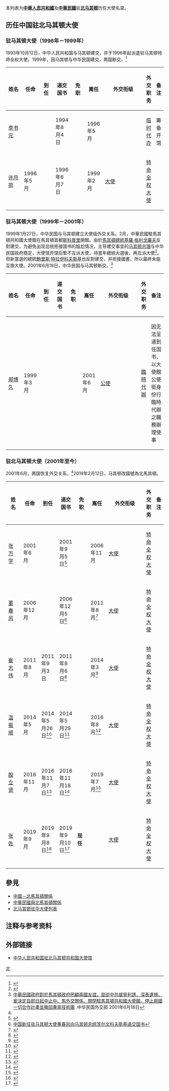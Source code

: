 本列表为'''[[中華人民共和國|中華人民共和國]]'''及'''[[中華民國|中華民國]]'''驻'''[[北马其顿|北马其顿]]'''历任大使名录。

== 历任中国驻北马其顿大使 ==
=== {{PRC}}驻马其顿大使（1996年－1999年） ===
1993年10月12日，中华人民共和国与马其顿建交，并于1996年起派遣驻马其顿特命全权大使。1999年，因马其顿与中华民国建交，两国断交。<ref name="mfa">{{cite web|url=http://www.mfa.gov.cn/chn/pds/ziliao/wjrw/2167/2172/t9234.htm|title=驻马其顿共和国历任大使|publisher=中华人民共和国外交部}}</ref>
{| class="wikitable"
|-
! width=12% |姓名
! width=10% |任命
! width=10% |到任
! width=10% |递交国书
! width=10% |免职
! width=10% |离任
! width=8% |外交衔级
! width=10% |外交职务
! width=13% colspan="2" |备注
|-
| [[李书元|李书元]]
|
|
| 1994年8月4日
|
| 1996年5月
|
| [[临时代办|临时代办]]
| 筹备开馆
|-
| [[许月荷|许月荷]]
| 1996年5月
|
| 1996年6月7日
|
| 1999年2月
| [[大使|大使]]
| [[特命全权大使|特命全权大使]]
|
|}

=== {{ROC}}驻马其顿大使（1999年－2001年） ===
1999年1月27日，中华民国与马其顿建立大使级外交关系。2月，中華民國駐馬其頓共和國大使館在馬其頓首都[[斯科普里|斯科普里]]開館。由於[[馬其頓總統|馬其頓總統]][[基羅·格利戈羅夫|基羅·格利戈羅夫]]反對建交，为避免出现总统拒接国书的尴尬情况，主导建交事宜的[[马其顿总理|马其顿总理]]与中华民国政府商定，大使馆开馆后暫不互派大使，待當年總統大選後，再互派大使<ref>{{Cite web |url=http://forums.chinatimes.com/report/Macedonia/88032101.htm |title=鄭博久 我駐馬其頓首任公使 |accessdate=2018-09-11 |archive-date=2018-09-11 |archive-url=https://web.archive.org/web/20180911152427/http://forums.chinatimes.com/report/Macedonia/88032101.htm |dead-url=no }}</ref>。但新當選的總統[[鮑里斯·特拉伊科夫斯基|鮑里斯·特拉伊科夫斯基]]也反對建交，并拒接國書，所以最終未能互換大使。2001年6月18日，中华民国与马其顿断交。<ref>[https://www.mofa.gov.tw/News_Content_M_2.aspx?n=5028B03CED127255&sms=5ED24855AD8E6C58&s=F9035687CF8F9658 中華民國政府對於馬其頓政府罔顧兩國友誼，屈從中共威脅利誘，深表遺憾，爰決定自即日起中止中、馬外交關係，關閉駐馬其頓共和國大使館，停止兩國一切合作計畫並撤回專家技術團] {{Wayback|url=https://www.mofa.gov.tw/News_Content_M_2.aspx?n=5028B03CED127255&sms=5ED24855AD8E6C58&s=F9035687CF8F9658 |date=20180617115551 }}.中华民国外交部 2001年6月18日</ref>
{| class="wikitable"
|-
! width=12% |姓名
! width=10% |任命
! width=10% |到任
! width=10% |递交国书
! width=10% |免职
! width=10% |离任
! width=8% |外交衔级
! width=10% |外交职务
! width=13% colspan="2" |备注
|-
| [[郑博久|郑博久]]
| 1999年3月
|
|
|
| 2001年6月
| [[公使|公使]]
| [[臨時代辦|臨時代辦]]
| 因无法呈递到任国书，以大使館公使銜身份行臨時代辦之職務辦理使事
|}

=== {{PRC}}驻北马其顿大使（2001年至今） ===
2001年6月，两国恢复外交关系。<ref name="mfa"/>2019年2月12日，马其顿改國號為北馬其頓。
{| class="wikitable"
|-
! width=12% |姓名
! width=10% |任命
! width=10% |到任
! width=10% |递交国书
! width=10% |免职
! width=10% |离任
! width=8% |外交衔级
! width=10% |外交职务
! width=13% colspan="2" |备注
|-
| [[张万学|张万学]]
| 2001年6月
|
| 2001年9月5日<ref>{{Cite web |url=http://sientechina.china.com.cn/chinese/TCC/haixia/56786.htm |title=特拉伊科夫斯基：马其顿政府将坚持一个中国的立场 |access-date=2018-12-08 |archive-url=https://web.archive.org/web/20181209123756/http://sientechina.china.com.cn/chinese/TCC/haixia/56786.htm |archive-date=2018-12-09 |dead-url=yes }}</ref>
|
| 2006年11月
| [[大使|大使]]
| [[特命全权大使|特命全权大使]]
|
|-
| [[董春风|董春风]]
| 2006年12月
|
| 2006年12月5日<ref>[https://www.fmprc.gov.cn/web/gjhdq_676201/gj_676203/oz_678770/1206_679474/1206x2_679494/t282703.shtml 中国新任驻马其顿大使董春风向马其顿总统茨尔文科夫斯基递交国书]</ref>
|
| 2011年8月<ref>{{Cite web |url=http://mk.china-embassy.org/chn/xwdt/t848131.htm |title=董春风大使离任拜会马外长波波斯基 |accessdate=2018-12-08 |archive-date=2018-12-09 |archive-url=https://web.archive.org/web/20181209124153/http://mk.china-embassy.org/chn/xwdt/t848131.htm |dead-url=no }}</ref>
| [[大使|大使]]
| [[特命全权大使|特命全权大使]]
|
|-
| [[崔志伟|崔志伟]]
| 2011年8月
| 2011年9月3日
| 2011年9月6日<ref>{{Cite web |url=http://mk.china-embassy.org/chn/xwdt/t856115.htm |title=新任驻马其顿大使崔志伟向马总统递交国书 |accessdate=2018-12-10 |archive-date=2018-12-10 |archive-url=https://web.archive.org/web/20181210111143/http://mk.china-embassy.org/chn/xwdt/t856115.htm |dead-url=no }}</ref>
|
| 2014年3月<ref>{{Cite web |url=http://mk.china-embassy.org/chn/xwdt/t1142183.htm |title=驻马其顿大使崔志伟拜会马总理格鲁埃夫斯基 |accessdate=2018-12-10 |archive-date=2018-12-10 |archive-url=https://web.archive.org/web/20181210112703/http://mk.china-embassy.org/chn/xwdt/t1142183.htm |dead-url=no }}</ref>
| [[大使|大使]]
| [[特命全权大使|特命全权大使]]
|
|-
| [[温振顺|温振顺]]
| 2014年5月
| 2014年5月26日<ref>{{Cite web |url=http://mk.china-embassy.org/chn/sgxw/t1160089.htm |title=新任驻马其顿大使温振顺向马其顿外长递交国书副本 |accessdate=2018-12-10 |archive-date=2019-09-06 |archive-url=https://web.archive.org/web/20190906002539/http://mk.china-embassy.org/chn/sgxw/t1160089.htm |dead-url=no }}</ref>
| 2014年5月29日<ref>{{Cite web |url=http://mk.china-embassy.org/chn/sgxw/t1160837.htm |title=驻马其顿大使温振顺向马其顿总统伊万诺夫递交国书 |accessdate=2018-12-10 |archive-date=2019-09-06 |archive-url=https://web.archive.org/web/20190906002543/http://mk.china-embassy.org/chn/sgxw/t1160837.htm |dead-url=no }}</ref>
|
| 2016年8月<ref>{{Cite web |url=http://mk.china-embassy.org/chn/sgxw/t1391907.htm |title=温振顺大使向马其顿议长韦里亚诺斯基辞行 |accessdate=2018-12-10 |archive-date=2018-12-10 |archive-url=https://web.archive.org/web/20181210114046/http://mk.china-embassy.org/chn/sgxw/t1391907.htm |dead-url=no }}</ref>
| [[大使|大使]]
| [[特命全权大使|特命全权大使]]
|
|-
| [[殷立贤|殷立贤]]
| 2016年11月
| 2016年11月7日<ref>{{Cite web |url=http://mk.china-embassy.org/chn/sgxw/t1413876.htm |title=新任驻马其顿大使殷立贤向马其顿外长递交国书副本 |accessdate=2018-12-10 |archive-date=2018-12-10 |archive-url=https://web.archive.org/web/20181210202558/http://mk.china-embassy.org/chn/sgxw/t1413876.htm |dead-url=no }}</ref>
| 2016年11月18日<ref>{{Cite web |url=http://mk.china-embassy.org/chn/sgxw/t1416720.htm |title=新任驻马其顿大使殷立贤向马总统递交国书 |accessdate=2018-12-10 |archive-date=2018-12-10 |archive-url=https://web.archive.org/web/20181210202600/http://mk.china-embassy.org/chn/sgxw/t1416720.htm |dead-url=no }}</ref>
|
| 2019年7月<ref>{{Cite web |url=http://mk.china-embassy.org/chn/sgxw/t1683793.htm |title=驻北马其顿大使殷立贤辞行拜会北马领导人 |accessdate=2019-07-30 |archive-date=2019-07-30 |archive-url=https://web.archive.org/web/20190730013239/http://mk.china-embassy.org/chn/sgxw/t1683793.htm |dead-url=no }}</ref>
| [[大使|大使]]
| [[特命全权大使|特命全权大使]]
|
|-
| [[张佐_(外交官)|张佐]]
| 2019年9月
| 2019年9月8日<ref>{{Cite web |url=http://mk.china-embassy.org/chn/sgxw/t1695663.htm |title=新任驻北马其顿大使张佐夫妇抵斯科普里履新 |accessdate=2019-09-08 |archive-date=2020-01-22 |archive-url=https://web.archive.org/web/20200122194330/http://mk.china-embassy.org/chn/sgxw/t1695663.htm |dead-url=no }}</ref>
| 2019年9月10日<ref>{{Cite web |url=http://mk.china-embassy.org/chn/sgxw/t1696500.htm |title=新任驻北马其顿大使张佐向彭达罗夫斯基总统递交国书 |accessdate=2019-09-11 |archive-date=2020-01-22 |archive-url=https://web.archive.org/web/20200122194335/http://mk.china-embassy.org/chn/sgxw/t1696500.htm |dead-url=no }}</ref>
| '''现任'''
|
| [[大使|大使]]
| [[特命全权大使|特命全权大使]]
|
|}

== 參見 ==
* [[中國－北馬其頓關係|中國－北馬其頓關係]]
* [[中華民國與北馬其頓關係|中華民國與北馬其頓關係]]
* [[北马其顿驻华大使列表|北马其顿驻华大使列表]]

== 注释与参考资料 ==
{{reflist|2}}

== 外部链接 ==
* [http://mk.china-embassy.gov.cn/chn/ 中华人民共和国驻北马其顿共和国大使馆] {{Wayback|url=http://mk.china-embassy.gov.cn/chn/ |date=20220514030748 }}{{zh-hans icon}}{{en icon}}

{{中國駐北馬其頓大使}}
{{中国驻外大使|共和國}}

[[Category:中国驻外大使列表|北]]